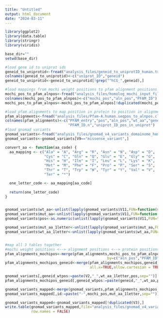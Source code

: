```yaml
---
title: "Untitled"
output: html_document
date: "2024-03-11"
---
```



```r

library(ggplot2)
library(data.table)
library(stringr)
library(viridis)

base_dir=""
setwd(base_dir)

#load gene id to uniprot ids
geneid_to_uniprotid<-fread("analysis_files/geneid_to_uniprotID_human.txt",header=FALSE)
colnames(geneid_to_uniprotid)<-c("uniprot_ID","geneid")
geneid_to_uniprotid<-geneid_to_uniprotid[!grep("^hCG_",geneid),]

#load mappings from mochi weight positions to pfam alignment positions
mochi_pos_to_pfam_alnpos<-fread("analysis_files/homolog_mochi_input_files/mochi_alnpos_to_pfam_alnpos.txt")
colnames(mochi_pos_to_pfam_alnpos)<-c("mochi_pos","aln_pos","PFAM_ID")
mochi_pos_to_pfam_alnpos<-mochi_pos_to_pfam_alnpos[!duplicated(mochi_pos_to_pfam_alnpos),]

#load pfam alignments to map position in protein to position in alignment
pfam_alignments<-fread("analysis_files/Pfam-A.human.seqpos_to_alnpos.clinvargenes.PFAM_IDs_fitted")
colnames(pfam_alignments)<-c("PFAM_entry","pos","aln_pos","wt_aa","gene_ID","uniprot_ID","PFAM_ID",
                             "PFAM_ID.n","uniprot_ID_pos_in_uniprot")
#load gnomad variants
gnomad_variants<-fread("analysis_files/gnomad_v4_variants_domainome_homologs.txt")
gnomad_variants<-gnomad_variants[V9=="missense_variant",]

convert_aa <- function(aa_code) {
  aa_mapping <- c("Ala" = "A", "Arg" = "R", "Asn" = "N", "Asp" = "D", 
                  "Cys" = "C", "Gln" = "Q", "Glu" = "E", "Gly" = "G", 
                  "His" = "H", "Ile" = "I", "Leu" = "L", "Lys" = "K", 
                  "Met" = "M", "Phe" = "F", "Pro" = "P", "Ser" = "S", 
                  "Thr" = "T", "Trp" = "W", "Tyr" = "Y", "Val" = "V",
                  "Ter" = "*")

  one_letter_code <- aa_mapping[aa_code]
 
  return(one_letter_code)
}


gnomad_variants$wt_aa<-unlist(lapply(gnomad_variants$V11,FUN=function(string){return(str_sub(string,3,5)[[1]][1])}))
gnomad_variants$mut_aa<-unlist(lapply(gnomad_variants$V11,FUN=function(string){return(str_sub(string,-3,-1)[[1]][1])}))
gnomad_variants$pos<-as.numeric(unlist(lapply(gnomad_variants$V11,FUN=function(string){return(str_sub(string,6,-4)[[1]][1])})))

gnomad_variants$mut_aa_1letter<-unlist(lapply(gnomad_variants$mut_aa,FUN=convert_aa))
gnomad_variants$wt_aa_1letter<-unlist(lapply(gnomad_variants$wt_aa,FUN=convert_aa))


#map all 3 tables together
#mochi weight positions <--> alignment positions <--> protein positions <--> gnomad_variants
pfam_alignments_mochipos<-merge(pfam_alignments,mochi_pos_to_pfam_alnpos,
                                               by=c("aln_pos","PFAM_ID"))
pfam_alignments_mochipos_geneid<-merge(pfam_alignments_mochipos,geneid_to_uniprotid,by="uniprot_ID",
                                       all.x=TRUE,allow.cartesian = TRUE)

gnomad_variants[,geneid_wtpos:=paste(V2,"_",wt_aa_1letter,pos,sep="")]
pfam_alignments_mochipos_geneid[,geneid_wtpos:=paste(geneid,"_",wt_aa,pos,sep="")]

gnomad_variants_mapped<-merge(gnomad_variants,pfam_alignments_mochipos_geneid,by="geneid_wtpos")
gnomad_variants_mapped[,id:=paste("-",mochi_pos,mut_aa_1letter,sep="")]

gnomad_variants_mapped<-gnomad_variants_mapped[!duplicated(V3),]
write.table(gnomad_variants_mapped,file="analysis_files/gnomad_v4_variants_in_mapped_domains_mochi.txt",
            row.names = FALSE)




```

